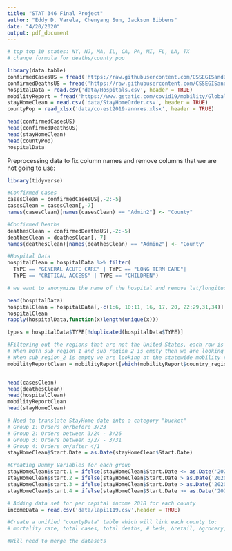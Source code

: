 ```yaml
---
title: "STAT 346 Final Project"
author: "Eddy D. Varela, Chenyang Sun, Jackson Bibbens"
date: "4/20/2020"
output: pdf_document
---
```


```r

# top top 10 states: NY, NJ, MA, IL, CA, PA, MI, FL, LA, TX
# change formula for deaths/county pop

library(data.table)
confirmedCasesUS = fread('https://raw.githubusercontent.com/CSSEGISandData/COVID-19/master/csse_covid_19_data/csse_covid_19_time_series/time_series_covid19_confirmed_US.csv')
confirmedDeathsUS = fread('https://raw.githubusercontent.com/CSSEGISandData/COVID-19/master/csse_covid_19_data/csse_covid_19_time_series/time_series_covid19_deaths_US.csv')
hospitalData = read.csv('data/Hospitals.csv', header = TRUE)
mobilityReport = fread('https://www.gstatic.com/covid19/mobility/Global_Mobility_Report.csv')
stayHomeClean = read.csv('data/StayHomeOrder.csv', header = TRUE)
countyPop = read_xlsx('data/co-est2019-annres.xlsx', header = TRUE)

head(confirmedCasesUS)
head(confirmedDeathsUS)
head(stayHomeClean)
head(countyPop)
hospitalData

```

Preprocessing data to fix column names and remove columns that we are not going to use:
```r
library(tidyverse)

#Confirmed Cases
casesClean = confirmedCasesUS[,-2:-5]
casesClean = casesClean[,-7]
names(casesClean)[names(casesClean) == "Admin2"] <- "County"

#Confirmed Deaths
deathesClean = confirmedDeathsUS[,-2:-5]
deathesClean = deathesClean[,-7]
names(deathesClean)[names(deathesClean) == "Admin2"] <- "County"

#Hospital Data
hospitalClean = hospitalData %>% filter(
  TYPE == "GENERAL ACUTE CARE" | TYPE == "LONG TERM CARE"|
  TYPE == "CRITICAL ACCESS" | TYPE == "CHILDREN")

# we want to anonymize the name of the hospital and remove lat/longitude data, and other id and columns where all the values are the same. We have also removed hospitals that would not be treating people who are infected with the virus.

head(hospitalData)
hospitalClean = hospitalData[,-c(1:6, 10:11, 16, 17, 20, 22:29,31,34)]
hospitalClean
rapply(hospitalData,function(x)length(unique(x)))

types = hospitalData$TYPE[!duplicated(hospitalData$TYPE)]

#Filtering out the regions that are not the United States, each row is a day where the columns represent the %change  from baseline in different categories such as retail, transit, parks, etc...
# When both sub_region_1 and sub_region_2 is empty then we are looking at the whole US
# When sub_region_2 is empty we are looking at the statewide mobility report, I am keeping these in for future use cases.
mobilityReportClean = mobilityReport[which(mobilityReport$country_region=='United States')]


head(casesClean)
head(deathesClean)
head(hospitalClean)
mobilityReportClean
head(stayHomeClean)
```

```r
# Need to translate StayHome date into a category "bucket" 
# Group 1: Orders on/before 3/23
# Group 2: Orders between 3/24 - 3/26
# Group 3: Orders between 3/27 - 3/31
# Group 4: Orders on/after 4/1
stayHomeClean$Start.Date = as.Date(stayHomeClean$Start.Date)

#Creating Dummy Variables for each group
stayHomeClean$start.1 = ifelse(stayHomeClean$Start.Date <= as.Date('2020-03-23'),1,0)
stayHomeClean$start.2 = ifelse(stayHomeClean$Start.Date > as.Date('2020-03-23') & stayHomeClean$Start.Date <= as.Date('2020-03-26') ,1,0)
stayHomeClean$start.3 = ifelse(stayHomeClean$Start.Date > as.Date('2020-03-26') & stayHomeClean$Start.Date <= as.Date('2020-03-31'),1,0)
stayHomeClean$start.4 = ifelse(stayHomeClean$Start.Date >= as.Date('2020-04-01'),1,0)

```

```r
# Adding data set for per capital income 2018 for each county
incomeData = read.csv('data/lapi1119.csv',header = TRUE)
```

```r
#Create a unified "countyData" table which will link each county to: 
# mortality rate, total cases, total deaths, # beds, ∆retail, ∆grocery, ∆parks, ∆transit, ∆work, ∆residential, stay at home, income

#Will need to merge the datasets 

```





